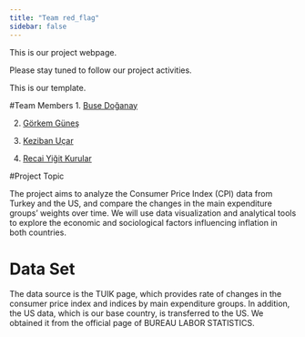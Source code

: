 ```yaml
---
title: "Team red_flag"
sidebar: false 
---
```


This is our project webpage.

Please stay tuned to follow our project activities.

This is our template.

#Team Members
1.  [Buse Doğanay](emu-hacettepe-analytics/emu430-fall2023-busedoganay: emu430-fall2023-busedoganay)

2.  [Görkem Güneş](https://github.com/emu-hacettepe-analytics/emu430-fall2023-goerkemgunes)

3.  [Keziban Uçar](emu-hacettepe-analytics/emu430-fall2023-kezibanucar: emu430-fall2023-kezibanucar)

4.  [Recai Yiğit Kurular](emu-hacettepe-analytics/emu430-fall2023-yigitkurular)

#Project Topic

The project aims to analyze the Consumer Price Index (CPI) data from Turkey and the US, and compare the changes in the main expenditure groups' weights over time. We will use data visualization and analytical tools to explore the economic and sociological factors influencing inflation in both countries.

# Data Set

The data source is the TUIK page, which provides rate of changes in the consumer price index and indices by main expenditure groups. In addition, the US data, which is our base country, is transferred to the US. We obtained it from the official page of BUREAU LABOR STATISTICS.
